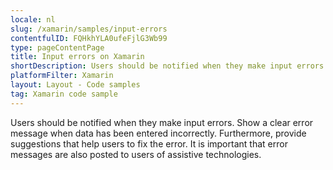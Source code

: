 ```yaml
---
locale: nl
slug: /xamarin/samples/input-errors
contentfulID: FQHkhYLA0ufeFjlG3Wb99
type: pageContentPage
title: Input errors on Xamarin
shortDescription: Users should be notified when they make input errors.
platformFilter: Xamarin
layout: Layout - Code samples
tag: Xamarin code sample
---
```


Users should be notified when they make input errors. Show a clear error message when data has been entered incorrectly. Furthermore, provide suggestions that help users to fix the error. It is important that error messages are also posted to users of assistive technologies.

<CodeSample id="input-errors" locale="nl" platform="xamarin"/>